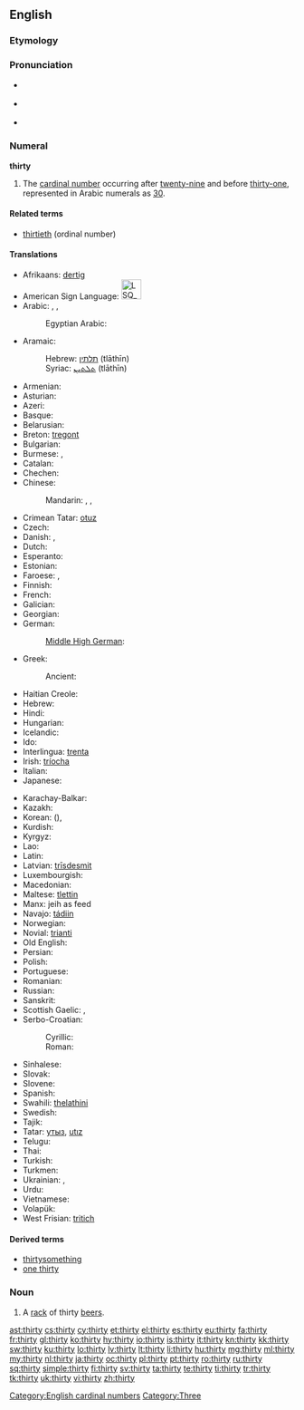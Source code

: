 ==English==

===Etymology===
{{etyl|ang}} {{term|þritig|þritiġ|lang=ang|sc=Latinx}}

===Pronunciation===
* {{a|UK}} {{IPA|/ˈθɜːti/}}
*: {{audio|en-uk-thirty.ogg|Audio (UK)}}
* {{a|US}} {{IPA|/ˈθɚɾij/}}
*: {{audio|en-us-thirty.ogg|Audio (US)}}
* {{rhymes|ɜː(r)ti}}

===Numeral===
'''thirty'''

# The [[cardinal number]] occurring after [[twenty-nine]] and before [[thirty-one]], represented in Arabic numerals as [[30]].

====Related terms====
* [[thirtieth]] (ordinal number)

====Translations====
{{trans-top|cardinal number}}
* Afrikaans: [[dertig]]
* American Sign Language: [[Image:LSQ 30.jpg|35px]]
* Arabic: {{t|ar|ثلاثين|tr=ṯalāṯīn|alt=ثَلاثِينَ|sc=Arab}}, {{qualifier|only nominative, formal}} {{t|ar|ثلاثون|tr=ṯalāṯūn|alt=ثَلاثُونَ|sc=Arab}}, {{qualifier|numeral}} {{t|ar|٣٠|sc=Arab}}
*: Egyptian Arabic: {{tø|arz|تلاتين|tr=talaatiin|sc=Arab|xs=Egyptian Arabic}}
* Aramaic:
*: Hebrew: [[תלתין]] (tlāthīn) {{c}}
*: Syriac: [[ܬܠܬܝܢ]] (tlāthīn) {{c}}
* Armenian: {{t+|hy|երեսուն|tr=eresun}}
* Asturian: {{t-|ast|trenta|xs=Asturian}}
* Azeri: {{t|az|otuz}}
* Basque: {{t|eu|hogeita hamar|xs=Basque}}
* Belarusian: {{t|be|трыццаць|tr=trýccacʹ|sc=Cyrl}}
* Breton: [[tregont]]
* Bulgarian: {{t|bg|тридесет|tr=trídeset|sc=Cyrl}}
* Burmese: {{t|my|သုံးဆယ်|tr=thon:zè|sc=Mymr}}, {{qualifier|numeral}} {{t|my|၃၀|sc=Mymr}}
* Catalan: {{t+|ca|trenta}}
* Chechen: {{tø|ce|ткъе итт|tr=tqe itt}}
* Chinese:
*: Mandarin: {{t|zh|三十|tr=sānshí|sc=Hani}}, {{qualifier|numeral}} {{t|zh|參拾|sc=Hani}}, {{t|zh|丗|tr=shì|sc=Hani}}
* Crimean Tatar: [[otuz#Crimean Tatar|otuz]]
* Czech: {{t-|cs|třicet}}
* Danish: {{t+|da|tredive}}, {{t-|da|tredve}}
* Dutch: {{t+|nl|dertig|f}}
* Esperanto: {{t+|eo|tridek|xs=Esperanto}}
* Estonian: {{t-|et|kolmkümmend}}
* Faroese: {{t|fo|tretivu}}, {{t|fo|tríati}}
* Finnish: {{t+|fi|kolmekymmentä}}
* French: {{t+|fr|trente|m}}
* Galician: {{t+|gl|trinta|xs=Galician}}
* Georgian: {{t|ka|ოცდაათი|tr=otsdaat'i|sc=Geor}}
* German: {{t+|de|dreißig|f}}
*: [[Middle High German]]: {{tø|gmh|drīȥic}}
* Greek: {{t|el|τριάντα|tr=triánda}}
*: Ancient: {{t|grc|τριάκοντα|tr=triákonta|sc=polytonic}}
* Haitian Creole: {{tø|ht|trant}}
* Hebrew: {{t-|he|שלושים|m|f|alt=שְׁלוֹשִׁים|tr=shloshím}}
* Hindi: {{t+|hi|तीस|tr=tīs|sc=Deva}}
* Hungarian: {{t+|hu|harminc}}
* Icelandic: {{t|is|þrjátíu}}
* Ido: {{t+|io|triadek|xs=Ido}}
* Interlingua: [[trenta]]
* Irish: [[tríocha]]
* Italian: {{t+|it|trenta}}
* Japanese: {{t|ja|三十|tr=さんじゅう, sanjū|sc=Jpan}}
{{trans-mid}}
* Karachay-Balkar: {{tø|krc|отуз|tr=otuz|sc=Cyrl}}
* Kazakh: {{t|kk|отыз|tr=otız|sc=Cyrl}}
* Korean: {{t|ko|삼십|tr=samsip|sc=Kore}} ({{t|ko|三十|sc=Kore}}), {{t|ko|서른|tr=seoreun|sc=Kore}}
* Kurdish: {{t-|ku|سی|sc=ku-Arab}}
* Kyrgyz: {{t|ky|отуз|tr=otuz|sc=Cyrl}}
* Lao: {{t|lo|ສາມສິບ|tr=săːm síp|sc=Laoo}}
* Latin: {{t-|la|triginta|alt=trīgintaː}}
* Latvian: [[trīsdesmit]]
* Luxembourgish: {{t|lb|drësseg}}
* Macedonian: {{t|mk|триесет|tr=tríeset}}
* Maltese: [[tlettin]]
* Manx: jeih as feed
* Navajo: [[tádiin]]
* Norwegian: {{t-|no|tredve}}
* Novial: [[trianti]]
* Old English: {{t-|ang|þritig|alt=þrītiġ|xs=Old English}}
* Persian: {{t+|fa|سی|tr=si|xs=Persian}}
* Polish: {{t|pl|trzydzieści}}
* Portuguese: {{t+|pt|trinta}}
* Romanian: {{t+|ro|treizeci}}
* Russian: {{t+|ru|тридцать|tr=trídcatʹ}}
* Sanskrit: {{t|sa|त्रिंशत्|tr=triṁśat|xs=Sanskrit}}
* Scottish Gaelic: {{qualifier|old system}} {{t-|gd|deug|xs=Scottish Gaelic}} {{t-|gd|air fhichead|xs=Scottish Gaelic}}, {{qualifier|new system}} {{t-|gd|trìthead|xs=Scottish Gaelic}}
* Serbo-Croatian:
*: Cyrillic: {{t|sh|тридесет}}
*: Roman: {{t|sh|trideset}}
* Sinhalese: {{t|si|තිහ|tr=thiha|sc=Sinh}}
* Slovak: {{t|sk|tridsať}}
* Slovene: {{t+|sl|trideset}}
* Spanish: {{t+|es|treinta}}
* Swahili: [[thelathini]]
* Swedish: {{t+|sv|trettio}}
* Tajik: {{t|tg|си|tr=si|sc=Cyrl}}
* Tatar: [[утыз#Tatar|утыз]], [[utız#Tatar|utız]]
* Telugu: {{t|te|ముప్ఫై|tr=mupphai}}
* Thai: {{t|th|สามสิบ|tr=săam sìp|sc=Thai}}
* Turkish: {{t+|tr|otuz}}
* Turkmen: {{t|tk|otuz}}
* Ukrainian: {{t|uk|тридцять|tr=trýdcjatʹ|sc=Cyrl}}, {{t|uk|трийцять|tr=trýjcjatʹ|sc=Cyrl}}
* Urdu: {{t|ur|تیس|tr=tīs|sc=ur-Arab}}
* Vietnamese: {{t|vi|ba mươi}}
* Volapük: {{t|vo|kildeg}}
* West Frisian: [[tritich]]
{{trans-bottom}}

====Derived terms====
* [[thirtysomething]]
* [[one thirty]]

===Noun===
{{en-noun|thirties}}

# {{slang}} A [[rack]] of thirty [[beer]]s.

[[Category:English cardinal numbers]]
[[Category:Three]]

[[ast:thirty]]
[[cs:thirty]]
[[cy:thirty]]
[[et:thirty]]
[[el:thirty]]
[[es:thirty]]
[[eu:thirty]]
[[fa:thirty]]
[[fr:thirty]]
[[gl:thirty]]
[[ko:thirty]]
[[hy:thirty]]
[[io:thirty]]
[[is:thirty]]
[[it:thirty]]
[[kn:thirty]]
[[kk:thirty]]
[[sw:thirty]]
[[ku:thirty]]
[[lo:thirty]]
[[lv:thirty]]
[[lt:thirty]]
[[li:thirty]]
[[hu:thirty]]
[[mg:thirty]]
[[ml:thirty]]
[[my:thirty]]
[[nl:thirty]]
[[ja:thirty]]
[[oc:thirty]]
[[pl:thirty]]
[[pt:thirty]]
[[ro:thirty]]
[[ru:thirty]]
[[sq:thirty]]
[[simple:thirty]]
[[fi:thirty]]
[[sv:thirty]]
[[ta:thirty]]
[[te:thirty]]
[[ti:thirty]]
[[tr:thirty]]
[[tk:thirty]]
[[uk:thirty]]
[[vi:thirty]]
[[zh:thirty]]